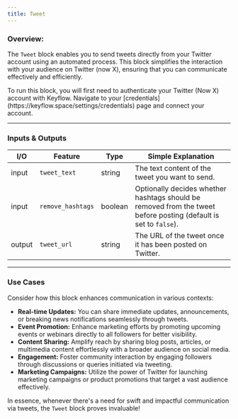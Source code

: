 ```yaml
---
title: Tweet
---
```


### **Overview:**

The `Tweet` block enables you to send tweets directly from your Twitter account using an automated process. This block simplifies the interaction with your audience on Twitter (now X), ensuring that you can communicate effectively and efficiently.

<Note>
  To run this block, you will first need to authenticate your Twitter (Now X)
  account with Keyflow. Navigate to your
  [credentials](https://keyflow.space/settings/credentials) page and connect
  your account.
</Note>

---

### Inputs & Outputs

| I/O    | Feature           | Type    | Simple Explanation                                                                                               |
| ------ | ----------------- | ------- | ---------------------------------------------------------------------------------------------------------------- |
| input  | `tweet_text`      | string  | The text content of the tweet you want to send.                                                                  |
| input  | `remove_hashtags` | boolean | Optionally decides whether hashtags should be removed from the tweet before posting (default is set to `false`). |
| output | `tweet_url`       | string  | The URL of the tweet once it has been posted on Twitter.                                                         |

---

### Use Cases

Consider how this block enhances communication in various contexts:

- **Real-time Updates:** You can share immediate updates, announcements, or breaking news notifications seamlessly through tweets.
- **Event Promotion:** Enhance marketing efforts by promoting upcoming events or webinars directly to all followers for better visibility.
- **Content Sharing:** Amplify reach by sharing blog posts, articles, or multimedia content effortlessly with a broader audience on social media.
- **Engagement:** Foster community interaction by engaging followers through discussions or queries initiated via tweeting.
- **Marketing Campaigns:** Utilize the power of Twitter for launching marketing campaigns or product promotions that target a vast audience effectively.

In essence, whenever there's a need for swift and impactful communication via tweets, the `Tweet` block proves invaluable!
